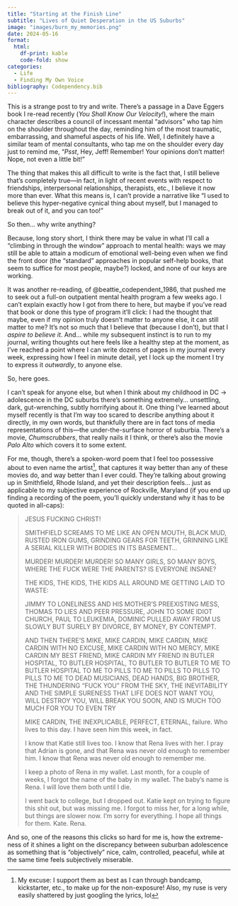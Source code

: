 ```yaml
---
title: "Starting at the Finish Line"
subtitle: "Lives of Quiet Desperation in the US Suburbs"
image: "images/burn_my_memories.png"
date: 2024-05-16
format:
  html:
    df-print: kable
    code-fold: show
categories:
  - Life
  - Finding My Own Voice
bibliography: Codependency.bib
---
```


This is a strange post to try and write. There's a passage in a Dave Eggers book I re-read recently (*You Shall Know Our Velocity!*), where the main character describes a council of incessant mental "advisors" who tap him on the shoulder throughout the day, reminding him of the most traumatic, embarrassing, and shameful aspects of his life. Well, I definitely have a similar team of mental consultants, who tap me on the shoulder every day just to remind me, "*Psst*, Hey, Jeff! Remember! Your opinions don't matter! Nope, not even a little bit!"

The thing that makes this all difficult to write is the fact that, I still believe that's completely true---in fact, in light of recent events with respect to friendships, interpersonal relationships, therapists, etc., I believe it now more than ever. What this means is, I can't provide a narrative like "I used to believe this hyper-negative cynical thing about myself, but I managed to break out of it, and you can too!"

So then... why write anything?

Because, long story short, I think there may be value in what I'll call a "climbing in through the window" approach to mental health: ways we may still be able to attain a modicum of emotional well-being even when we find the front door (the "standard" approaches in popular self-help books, that seem to suffice for most people, maybe?) locked, and none of our keys are working.

It was another re-reading, of @beattie_codependent_1986, that pushed me to seek out a full-on outpatient mental health program a few weeks ago. I can't explain exactly how I got from there to here, but maybe if you've read that book or done this type of program it'll click: I had the thought that maybe, even if my opinion truly doesn't matter to anyone else, it can still matter to me? It's not so much that I believe that (because I don't), but that I *aspire to believe it*. And... while my subsequent instinct is to run to my journal, writing thoughts out here feels like a healthy step at the moment, as I've reached a point where I can write dozens of pages in my journal every week, expressing how I feel in minute detail, yet I lock up the moment I try to express it *outwardly*, to anyone else.

So, here goes.

I can't speak for anyone else, but when I think about my childhood in DC &rarr; adolescence in the DC suburbs there's something extremely... unsettling, dark, gut-wrenching, subtly horrifying about it. One thing I've learned about myself recently is that I'm way too scared to describe anything about it directly, in my own words, but thankfully there are in fact tons of media representations of this---the under-the-surface horror of suburbia. There's a movie, *Chumscrubbers*, that really nails it I think, or there's also the movie *Palo Alto* which covers it to some extent.

For me, though, there's a spoken-word poem that I feel too possessive about to even name the artist[^excuses], that captures it way better than any of these movies do, and way better than I ever could. They're talking about growing up in Smithfield, Rhode Island, and yet their description feels... just as applicable to my subjective experience of Rockville, Maryland (if you end up finding a recording of the poem, you'll quickly understand why it has to be quoted in all-caps):

> JESUS FUCKING CHRIST!
>
> SMITHFIELD SCREAMS TO ME LIKE AN OPEN MOUTH, BLACK MUD, RUSTED IRON GUMS, GRINDING GEARS FOR TEETH, GRINNING LIKE A SERIAL KILLER WITH BODIES IN ITS BASEMENT...
>
> MURDER! MURDER! MURDER! SO MANY GIRLS, SO MANY BOYS, WHERE THE FUCK WERE THE PARENTS? IS EVERYONE INSANE?
>
> THE KIDS, THE KIDS, THE KIDS ALL AROUND ME GETTING LAID TO WASTE:
> 
> JIMMY TO LONELINESS AND HIS MOTHER'S PREEXISTING MESS, THOMAS TO LIES AND PEER PRESSURE, JOHN TO SOME IDIOT CHURCH, PAUL TO LEUKEMIA, DOMINIC PULLED AWAY FROM US SLOWLY BUT SURELY BY DIVORCE, BY MONEY, BY CONTEMPT.
> 
> AND THEN THERE'S MIKE, MIKE CARDIN, MIKE CARDIN, MIKE CARDIN WITH NO EXCUSE, MIKE CARDIN WITH NO MERCY, MIKE CARDIN MY BEST FRIEND, MIKE CARDIN MY FRIEND IN BUTLER HOSPITAL, TO BUTLER HOSPITAL, TO BUTLER TO BUTLER TO ME TO BUTLER HOSPITAL TO ME TO PILLS TO ME TO PILLS TO PILLS TO PILLS TO ME TO DEAD MUSICIANS, DEAD HANDS, BIG BROTHER, THE THUNDERING "FUCK YOU" FROM THE SKY, THE INEVITABILITY AND THE SIMPLE SURENESS THAT LIFE DOES NOT WANT YOU, WILL DESTROY YOU, WILL BREAK YOU SOON, AND IS MUCH TOO MUCH FOR YOU TO EVEN TRY
>
> MIKE CARDIN, THE INEXPLICABLE, PERFECT, ETERNAL, failure. Who lives to this day. I have seen him this week, in fact.
> 
> I know that Katie still lives too. I know that Rena lives with her. I pray that Adrian is gone, and that Rena was never old enough to remember him. I know that Rena was never old enough to remember me.
>
> I keep a photo of Rena in my wallet. Last month, for a couple of weeks, I forgot the name of the baby in my wallet. The baby's name is Rena. I will love them both until I die.
> 
> I went back to college, but I dropped out. Katie kept on trying to figure this shit out, but was missing me. I forgot to miss her, for a long while, but things are slower now. I'm sorry for everything. I hope all things for them. Kate. Rena.

And so, one of the reasons this clicks so hard for me is, how the extreme-ness of it shines a light on the discrepancy between suburban adolescence as something that is "objectively" nice, calm, controlled, peaceful, while at the same time feels subjectively miserable.

[^excuses]: My excuse: I support them as best as I can through bandcamp, kickstarter, etc., to make up for the non-exposure! Also, my ruse is very easily shattered by just googling the lyrics, lol